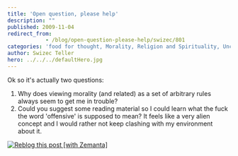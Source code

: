 ```yaml
---
title: 'Open question, please help'
description: ""
published: 2009-11-04
redirect_from: 
            - /blog/open-question-please-help/swizec/801
categories: 'food for thought, Morality, Religion and Spirituality, Uncategorized'
author: Swizec Teller
hero: ../../../defaultHero.jpg
---
```

Ok so it's actually two questions:

1. Why does viewing morality (and related) as a set of arbitrary rules always seem to get me in trouble?
2. Could you suggest some reading material so I could learn what the fuck the word 'offensive' is supposed to mean? It feels like a very alien concept and I would rather not keep clashing with my environment about it.

[![Reblog this post \[with Zemanta\]](http://img.zemanta.com/reblog_e.png?x-id=9933fca5-8a9f-4251-b7a3-dda660297356)](http://reblog.zemanta.com/zemified/9933fca5-8a9f-4251-b7a3-dda660297356/ "Reblog this post \[with Zemanta]")